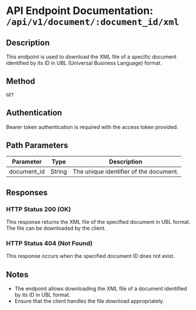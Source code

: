 # API Endpoint Documentation: `/api/v1/document/:document_id/xml`

## Description
This endpoint is used to download the XML file of a specific document identified by its ID in UBL (Universal Business Language) format.

## Method
`GET`

## Authentication
Bearer token authentication is required with the access token provided.

## Path Parameters
| Parameter   | Type   | Description                            |
|-------------|--------|----------------------------------------|
| document_id | String | The unique identifier of the document. |

## Responses

### HTTP Status 200 (OK)
This response returns the XML file of the specified document in UBL format. The file can be downloaded by the client.

### HTTP Status 404 (Not Found)
This response occurs when the specified document ID does not exist.

## Notes
- The endpoint allows downloading the XML file of a document identified by its ID in UBL format.
- Ensure that the client handles the file download appropriately.
